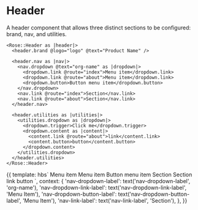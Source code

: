 
<Meta title="Rose|Header" component="Header" />

# Header

A header component that allows three distinct sections to be configured: brand, nav, and utilities.

```htmlbars
<Rose::Header as |header|>
  <header.brand @logo="logo" @text="Product Name" />

  <header.nav as |nav|>
    <nav.dropdown @text="org-name" as |dropdown|>
      <dropdown.link @route="index">Menu item</dropdown.link>
      <dropdown.link @route="about">Menu item</dropdown.link>
      <dropdown.button>Button menu item</dropdown.button>
    </nav.dropdown>
    <nav.link @route="index">Section</nav.link>
    <nav.link @route="about">Section</nav.link>
  </header.nav>

  <header.utilities as |utilities|>
    <utilities.dropdown as |dropdown|>
      <dropdown.trigger>Click me</dropdown.trigger>
      <dropdown.content as |content|>
        <content.link @route="about">link</content.link>
        <content.button>button</content.button>
      </dropdown.content>
    </utilities.dropdown>
  </header.utilities>
</Rose::Header>
```

<Preview>
  <Story name="Basic">{{
    template: hbs`
    <Rose::Header as |header|>
      <header.brand @logo="logo" @text="Product Name" />
      <header.nav as |nav|>
        <nav.dropdown @text="org-name" as |dropdown|>
          <dropdown.link @route="index">Menu item</dropdown.link>
          <dropdown.link @route="about">Menu item</dropdown.link>
          <dropdown.button>Button menu item</dropdown.button>
        </nav.dropdown>
        <nav.link @route="index">Section</nav.link>
        <nav.link @route="about">Section</nav.link>
      </header.nav>
      <header.utilities as |utilities|>
        <utilities.dropdown @alignRight={{true}} as |dropdown|>
          <dropdown.trigger><Rose::Icon @name="user-square-outline" /></dropdown.trigger>
          <dropdown.content as |content|>
            <content.link @route="about">link</content.link>
            <content.button>button</content.button>
          </dropdown.content>
        </utilities.dropdown>
      </header.utilities>
    </Rose::Header>
    `,
    context: {
      'nav-dropdown-label': text('nav-dropdown-label', 'org-name'),
      'nav-dropdown-link-label': text('nav-dropdown-link-label', 'Menu Item'),
      'nav-dropdown-button-label': text('nav-dropdown-button-label', 'Menu Item'),
      'nav-link-label': text('nav-link-label', 'Section'),
    },
  }}</Story>
</Preview>
